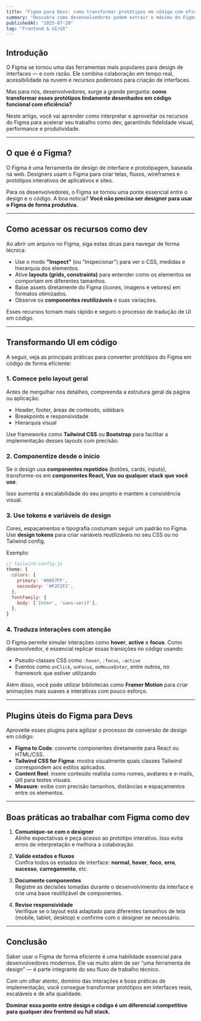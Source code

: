 ```yaml
---
title: "Figma para Devs: como transformar protótipos em código com eficiência"
summary: "Descubra como desenvolvedores podem extrair o máximo do Figma, convertendo protótipos em código com agilidade, precisão e boas práticas."
publishedAt: "2025-07-20"
tag: "Frontend & UI/UX"
---
```


## Introdução

O Figma se tornou uma das ferramentas mais populares para design de interfaces — e com razão. Ele combina colaboração em tempo real, acessibilidade na nuvem e recursos poderosos para criação de interfaces.

Mas para nós, desenvolvedores, surge a grande pergunta: **como transformar esses protótipos lindamente desenhados em código funcional com eficiência?**

Neste artigo, você vai aprender como interpretar e aproveitar os recursos do Figma para acelerar seu trabalho como dev, garantindo fidelidade visual, performance e produtividade.

---

## O que é o Figma?

O Figma é uma ferramenta de design de interface e prototipagem, baseada na web. Designers usam o Figma para criar telas, fluxos, wireframes e protótipos interativos de aplicativos e sites.

Para os desenvolvedores, o Figma se tornou uma ponte essencial entre o design e o código. A boa notícia? **Você não precisa ser designer para usar o Figma de forma produtiva.**

---

## Como acessar os recursos como dev

Ao abrir um arquivo no Figma, siga estas dicas para navegar de forma técnica:

- Use o modo **"Inspect"** (ou "Inspecionar") para ver o CSS, medidas e hierarquia dos elementos.
- Ative **layouts (grids, constraints)** para entender como os elementos se comportam em diferentes tamanhos.
- Baixe assets diretamente do Figma (ícones, imagens e vetores) em formatos otimizados.
- Observe os **componentes reutilizáveis** e suas variações.

Esses recursos tornam mais rápido e seguro o processo de tradução de UI em código.

---

## Transformando UI em código

A seguir, veja as principais práticas para converter protótipos do Figma em código de forma eficiente:

### 1. **Comece pelo layout geral**

Antes de mergulhar nos detalhes, compreenda a estrutura geral da página ou aplicação:

- Header, footer, áreas de conteúdo, sidebars
- Breakpoints e responsividade
- Hierarquia visual

Use frameworks como **Tailwind CSS** ou **Bootstrap** para facilitar a implementação desses layouts com precisão.

### 2. **Componentize desde o início**

Se o design usa **componentes repetidos** (botões, cards, inputs), transforme-os em **componentes React, Vue ou qualquer stack que você use**.

Isso aumenta a escalabilidade do seu projeto e mantém a consistência visual.

### 3. **Use tokens e variáveis de design**

Cores, espaçamentos e tipografia costumam seguir um padrão no Figma. Use **design tokens** para criar variáveis reutilizáveis no seu CSS ou no Tailwind config.

Exemplo:
```js
// tailwind.config.js
theme: {
  colors: {
    primary: '#0057FF',
    secondary: '#F2F2F2',
  },
  fontFamily: {
    body: ['Inter', 'sans-serif'],
  },
}
```
### 4. **Traduza interações com atenção**

O Figma permite simular interações como **hover**, **active** e **focus**. Como desenvolvedor, é essencial replicar essas transições no código usando:

- Pseudo-classes CSS como `:hover`, `:focus`, `:active`
- Eventos como `onClick`, `onFocus`, `onMouseEnter`, entre outros, no framework que estiver utilizando

Além disso, você pode utilizar bibliotecas como **Framer Motion** para criar animações mais suaves e interativas com pouco esforço.

---

## Plugins úteis do Figma para Devs

Aproveite esses plugins para agilizar o processo de conversão de design em código:

- **Figma to Code**: converte componentes diretamente para React ou HTML/CSS.
- **Tailwind CSS for Figma**: mostra visualmente quais classes Tailwind correspondem aos estilos aplicados.
- **Content Reel**: insere conteúdo realista como nomes, avatares e e-mails, útil para testes visuais.
- **Measure**: exibe com precisão tamanhos, distâncias e espaçamentos entre os elementos.

---

## Boas práticas ao trabalhar com Figma como dev

1. **Comunique-se com o designer**  
   Alinhe expectativas e peça acesso ao protótipo interativo. Isso evita erros de interpretação e melhora a colaboração.

2. **Valide estados e fluxos**  
   Confira todos os estados de interface: **normal**, **hover**, **foco**, **erro**, **sucesso**, **carregamento**, etc.

3. **Documente componentes**  
   Registre as decisões tomadas durante o desenvolvimento da interface e crie uma base reutilizável de componentes.

4. **Revise responsividade**  
   Verifique se o layout está adaptado para diferentes tamanhos de tela (mobile, tablet, desktop) e confirme com o designer se necessário.

---

## Conclusão

Saber usar o Figma de forma eficiente é uma habilidade essencial para desenvolvedores modernos. Ele vai muito além de ser “uma ferramenta de design” — é parte integrante do seu fluxo de trabalho técnico.

Com um olhar atento, domínio das interações e boas práticas de implementação, você consegue transformar protótipos em interfaces reais, escaláveis e de alta qualidade.

**Dominar essa ponte entre design e código é um diferencial competitivo para qualquer dev frontend ou full stack.**
